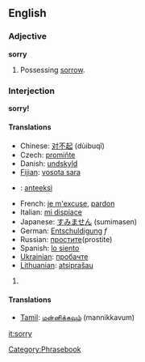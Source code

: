 ==English==
===Adjective===
'''sorry'''

#Possessing [[sorrow]].

===Interjection===
'''sorry!'''

====Translations====
*Chinese: [[对不起]] (dùibuqĭ)
*Czech: [[promiňte]]
*Danish: [[undskyld]]
*[[Fijian]]: [[vosota sara]]
*{{fi}}: [[anteeksi]]
*French: [[je m'excuse]], [[pardon]]
*Italian: [[mi dispiace]]
*Japanese: [[すみません]] (sumimasen)
*German: [[Entschuldigung]] ''f''
*Russian: [[простите]](prostite)
*Spanish: [[lo siento]]
*[[Ukrainian]]: [[пробачте]]
*[[Lithuanian]]: [[atsiprašau]]


#{{substub}}

====Translations====
*[[Tamil]]: [[மன்னிக்கவும்]] (mannikkavum)
[[Category:Phrasebook]]

[[it:sorry]]